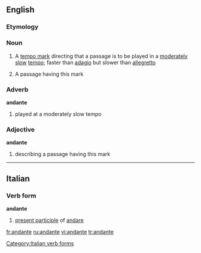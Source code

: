==English==
===Etymology===
{{It.}}

===Noun===
{{en-noun}}

#{{music}} A [[tempo mark]] directing that a passage is to be played in a [[moderate]]ly [[slow]] [[tempo]]; faster than [[adagio]] but slower than [[allegretto]]
#{{music}} A passage having this mark

===Adverb===
'''andante'''

#{{music}} played at a moderately slow tempo

===Adjective===
'''andante'''

#{{music}} describing a passage having this mark

----

==Italian==

===Verb form===
'''andante'''

# [[present participle]] of [[andare]]

[[Category:Italian verb forms]]

[[fr:andante]]
[[ru:andante]]
[[vi:andante]]
[[tr:andante]]